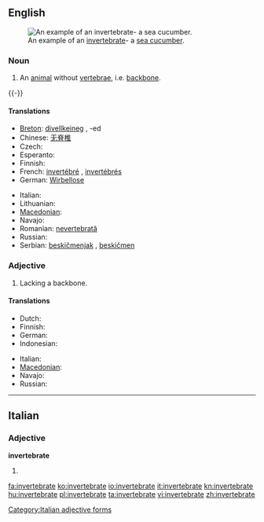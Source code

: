 ==English==
{{wikipedia}}
[[Image:Thelenota ananas.jpg|thumb|An example of an [[invertebrate]]- a [[sea cucumber]].]]

===Noun===
{{en-noun}}

# An [[animal]] without [[vertebra]]e, i.e. [[backbone]].
{{-}}
====Translations====
{{trans-top|animal without backbone}}
* [[Breton]]: [[divellkeineg]] {{m}}, -ed {{p}}
* Chinese: [[无脊椎]]
* Czech: {{t-|cs|bezobratlý|m}}
* Esperanto: {{t-|eo|malvertebrulo|xs=Esperanto}}
* Finnish: {{t-|fi|selkärangaton}}
* French: [[invertébré]] {{m}}, [[invertébré]]s {{m|p}}
* German: [[Wirbellose]] {{n|p}}
{{trans-mid}}
* Italian: {{t-|it|invertebrato|m}}
* Lithuanian: {{t|lt|bestuburis|m|xs=Lithuanian}}
* [[Macedonian]]: {{t|mk|безрбетнички|m|tr=bezrbétnički}}
* Navajo: {{tø|nv|naaldeehii bitsʼin ádaadinígíí}}
* Romanian: [[nevertebrată]] {{f}}
* Russian: {{t|ru|беспозвоночное|n|tr=bespozvonóčnoje}}
* Serbian: [[beskičmenjak]] {{m}}, [[beskičmen]] {{m}}
{{trans-bottom}}

===Adjective===
{{en-adj}}

# Lacking a backbone.

====Translations====
{{trans-top|lacking backbone}}
* Dutch: {{t-|nl|ongewerveld}}
* Finnish: {{t-|fi|selkärangaton}}
* German: {{t-|de|wirbellos}}
* Indonesian: {{t-|id|invertebrata|xs=Indonesian}}
{{trans-mid}}
* Italian: {{t-|it|invertebrato}}
* [[Macedonian]]: {{t|mk|безрбетник|m|tr=bez'rbetnik}}
* Navajo: {{tø|nv|bitsʼin ádaadinígíí}}
* Russian: {{t|ru|беспозвоночный|tr=bespozvonóčnyj}}
{{trans-bottom}}

----

==Italian==

===Adjective===
'''invertebrate''' {{p}}

# {{feminine of|invertebrato#Adjective|invertebrato}}

[[Category:Italian adjective forms]]

[[fa:invertebrate]]
[[ko:invertebrate]]
[[io:invertebrate]]
[[it:invertebrate]]
[[kn:invertebrate]]
[[hu:invertebrate]]
[[pl:invertebrate]]
[[ta:invertebrate]]
[[vi:invertebrate]]
[[zh:invertebrate]]